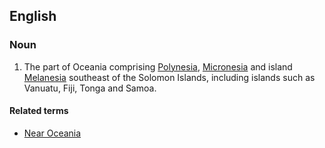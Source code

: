 ==English==

===Noun===
{{en-proper noun|sg=[[Remote]] [[Oceania]]}}

# {{linguistics}} The part of Oceania comprising [[Polynesia]], [[Micronesia]] and island [[Melanesia]] southeast of the Solomon Islands, including islands such as Vanuatu, Fiji, Tonga and Samoa.

====Related terms====
* [[Near Oceania]]
